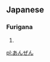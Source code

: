 == Japanese == 
===Furigana===  
{{furigana|anzen}}
# {{japdef|安全|[[safe]], [[secure]]}}

[[pl:あんぜん]]